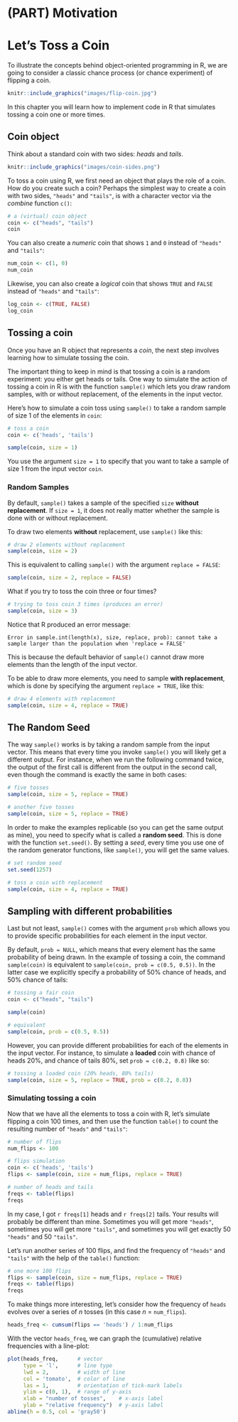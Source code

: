 # (PART) Motivation {-}

# Let's Toss a Coin {#intro}

To illustrate the concepts behind object-oriented programming in R, we are going 
to consider a classic chance process (or chance experiment) of flipping a coin.

```r
knitr::include_graphics("images/flip-coin.jpg")
```

In this chapter you will learn how to implement code in R that simulates tossing 
a coin one or more times.


## Coin object

Think about a standard coin with two sides: _heads_ and _tails_.

```r
knitr::include_graphics("images/coin-sides.png")
```

To toss a coin using R, we first need an object that plays the role of a coin. 
How do you create such a coin? Perhaps the simplest way to create a coin with 
two sides, `"heads"` and `"tails"`, is with a character vector via the _combine_ 
function `c()`:

```r
# a (virtual) coin object
coin <- c("heads", "tails")
coin
```

You can also create a _numeric_ coin that shows `1` and `0` instead of
`"heads"` and `"tails"`:

```r
num_coin <- c(1, 0)
num_coin
```

Likewise, you can also create a _logical_ coin that shows `TRUE` and `FALSE` 
instead of `"heads"` and `"tails"`:

```r
log_coin <- c(TRUE, FALSE)
log_coin
```


## Tossing a coin

Once you have an R object that represents a _coin_, the next step involves 
learning how to simulate tossing the coin.

The important thing to keep in mind is that tossing a coin is a random 
experiment: you either get heads or tails. One way to simulate the action of 
tossing a coin in R is with the function `sample()` which lets you draw random 
samples, with or without replacement, of the elements in the input vector. 

Here's how to simulate a coin toss using `sample()` to take a random sample of 
size 1 of the elements in `coin`:

```r
# toss a coin
coin <- c('heads', 'tails')

sample(coin, size = 1)
```

You use the argument `size = 1` to specify that you want to take a sample of 
size 1 from the input vector `coin`.


### Random Samples

By default, `sample()` takes a sample of the specified `size` 
__without replacement__. If `size = 1`, it does not really matter whether the 
sample is done with or without replacement. 

To draw two elements __without__ replacement, use `sample()` like this:

```r
# draw 2 elements without replacement
sample(coin, size = 2)
```

This is equivalent to calling `sample()` with the argument `replace = FALSE`:

```r
sample(coin, size = 2, replace = FALSE)
```

What if you try to toss the coin three or four times?

```r
# trying to toss coin 3 times (produces an error)
sample(coin, size = 3)
```

Notice that R produced an error message:

```
Error in sample.int(length(x), size, replace, prob): cannot take a 
sample larger than the population when 'replace = FALSE'
```

This is because the default behavior of `sample()` cannot draw more elements 
than the length of the input vector.

To be able to draw more elements, you need to sample __with replacement__, which 
is done by specifying the argument `replace = TRUE`, like this:

```r
# draw 4 elements with replacement
sample(coin, size = 4, replace = TRUE)
```



## The Random Seed

The way `sample()` works is by taking a random sample from the input vector. 
This means that every time you invoke `sample()` you will likely get a different 
output. For instance, when we run the following command twice, the output of 
the first call is different from the output in the second call, even though the
command is exactly the same in both cases:

```r
# five tosses
sample(coin, size = 5, replace = TRUE)
```

```r
# another five tosses
sample(coin, size = 5, replace = TRUE)
```


In order to make the examples replicable (so you can get the same output as mine), 
you need to specify what is called a __random seed__. This is done with the 
function `set.seed()`. By setting a _seed_, every time you use one of the random 
generator functions, like `sample()`, you will get the same values.

```r
# set random seed
set.seed(1257)

# toss a coin with replacement
sample(coin, size = 4, replace = TRUE)
```


## Sampling with different probabilities

Last but not least, `sample()` comes with the argument `prob` which allows you 
to provide specific probabilities for each element in the input vector.

By default, `prob = NULL`, which means that every element has the same probability 
of being drawn. In the example of tossing a coin, the command `sample(coin)` is 
equivalent to `sample(coin, prob = c(0.5, 0.5))`. In the latter case we 
explicitly specify a probability of 50% chance of heads, and 50% chance of tails:

```r
# tossing a fair coin
coin <- c("heads", "tails")

sample(coin)

# equivalent
sample(coin, prob = c(0.5, 0.5))
```

However, you can provide different probabilities for each of the elements in the 
input vector. For instance, to simulate a __loaded__ coin with chance of heads 
20%, and chance of tails 80%, set `prob = c(0.2, 0.8)` like so:

```r
# tossing a loaded coin (20% heads, 80% tails)
sample(coin, size = 5, replace = TRUE, prob = c(0.2, 0.8))
```


### Simulating tossing a coin

Now that we have all the elements to toss a coin with R, let's simulate flipping 
a coin 100 times, and then use the function `table()` to count the resulting 
number of `"heads"` and `"tails"`:

```r
# number of flips
num_flips <- 100

# flips simulation
coin <- c('heads', 'tails')
flips <- sample(coin, size = num_flips, replace = TRUE)

# number of heads and tails
freqs <- table(flips)
freqs
```

In my case, I got `r freqs[1]` heads and `r freqs[2]` tails. Your results will 
probably be different than mine. Sometimes you will get more `"heads"`, sometimes 
you will get more `"tails"`, and sometimes you will get exactly 50 `"heads"` 
and 50 `"tails"`.

Let's run another series of 100 flips, and find the frequency of `"heads"` and 
`"tails"` with the help of the `table()` function:

```r
# one more 100 flips
flips <- sample(coin, size = num_flips, replace = TRUE)
freqs <- table(flips)
freqs
```


To make things more interesting, let's consider how the frequency of `heads` 
evolves over a series of _n_ tosses (in this case _n_ = `num_flips`).

```r
heads_freq <- cumsum(flips == 'heads') / 1:num_flips
```

With the vector `heads_freq`, we can graph the (cumulative) relative frequencies 
with a line-plot:

```r
plot(heads_freq,      # vector
     type = 'l',      # line type
     lwd = 2,         # width of line
     col = 'tomato',  # color of line
     las = 1,         # orientation of tick-mark labels
     ylim = c(0, 1),  # range of y-axis
     xlab = "number of tosses",    # x-axis label
     ylab = "relative frequency")  # y-axis label
abline(h = 0.5, col = 'gray50')
```

